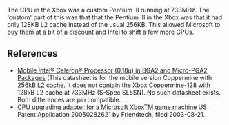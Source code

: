The CPU in the Xbox was a custom Pentium III running at 733MHz. The 'custom' part of this was that that the Pentium III in the Xbox was that it had only 128KB L2 cache instead of the usual 256KB. This allowed Microsoft to buy them at a bit of a discount and Intel to shift a few more CPUs{{citation needed}}.

== References ==

* [http://www.intel.com/content/dam/support/us/en/documents/processors/mobile/celeron/sb/28365403.pdf Mobile Intel® Celeron® Processor (0.18μ) in BGA2 and Micro-PGA2 Packages] (This datasheet is for the mobile version Coppermine with 256kB L2 cache. It does not contain the Xbox Coppermine-128 with 128kB L2 cache at 733MHz (S-Spec SL5SN). No such datasheet exists. Both differences are pin compatible.
* [https://www.google.com/patents/US20050282621 CPU upgrading adapter for a Microsoft XboxTM game machine] US Patent Application 20050282621 by Friendtech, filed 2003-08-21.